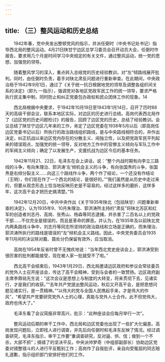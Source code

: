 ```yaml
---
---
---
```

title: （三）整风运动和历史总结
---




　　1942年春，党中央发出整顿党风的指示，并派任弼时（中央书记处书记）指导西北局的整风运动。4月21日陕甘宁边区总学习委员会召开动员大会，任弼时作报告，要求用几个月是时间学习中央规定的有关文件，通过整风运动，统一党的思想，加强党的领导。

　　随着整风学习的深入，重点转入总结党的历史经验教训，对“左”倾路线展开批判。同时，由任弼时负责，着手对陕北肃反问题进行重新审查。在此期间，中央政治局于1942年9月1日，通过了《关于统一抗日根据地党的领导及调整各组织间关系的决定》（即九·一指示），强调党对各地区党政军民工作的统一领导，要求严格执行民主集中制，同时防止和纠正党委包办政权和民众团体工作的现象。14

　　西北局根据中央要求，于1942年10月19日至1943年1月14日，召开了历时88天的高级干部会议，联系本地区实际，对边区的历史进行总结。高岗代表西北局作了《边区党的历史问题检讨》的报告，回顾了边区党的历史，总结了经验教训。会议总结了陕甘宁边区几年来的工作，肯定了边区党委在1938年5月以后（即高岗任边区党委书记以后）所执行的政治路线组织路线，是与中央路线相符合的，并作出决定，纠正抗战以来边区党内存在的分散主义、闹独立性，以及把党政军民平列起来的错误观点，加强党的统一领导，反对地方工作中的官僚主义倾向与军队工作中的军阀主义倾向；确定了以发展生产，支援抗战为边区今后的基本任务。

　　1942年11月21、22日，毛泽东在会上讲话，说：“整个内战时期有向李立三路线的斗争，有向朱理治、郭洪涛‘左’倾机会主义的斗争，有向张国焘的斗争，张国焘是右倾分裂主义……向这三个路线作斗争，两个作了结论，一个还没有作结论（王明），你们现在作了一个西北的结论，是很好的。”“我们虽然是从历史中走过来的，但要从观念形态上恰当地反映历史是不容易的。经过这样多的磨折，这样多年，这次高干会才把历史搞清楚。”15

　　1942年12月20日，中共中央作出《关于1935年陕北（包括陕甘）问题重新审查的决定》，认为1935年9、10月朱理治、郭洪涛所主持的“肃反”将陕北苏区和红军的创造者刘志丹、高岗、张秀山、杨森等同志逮捕，并杀害了二百名以上的党政干部……不仅完全是错误的，而且是革命的罪恶。并认为，在1935年及以前陕北党内两条路线斗争中，刘志丹等同志所坚持的政治路线和立场是正确的，而朱理治、郭洪涛所执行的路线是错误的“左”倾机会主义路线。因此，中央党务委员会1935年11月间的决议除对戴、聂处分仍保留有效外，应当取消。

　　高岗在1954年反省时曾不无愧疚地说：“当年西北党史座谈会上，郭洪涛受到很厉害的批判都能接受，现在被人家一批就受不了啦。”

　　西北高干会结束后，1943年1月29日，西北局邀请边区政府和参议会常驻委员的党外人士召开座谈会，传达了高干会精神，受到与会者的一致赞扬。边区政府副主席李鼎铭先生说：“这次会议是思想上与制度的大转变，将来贯彻下去，见诸实行，才是我们的收获。”“去年共产党提出整风运动，秋后又开高干会，是把思想问题见诸实行，是一贯精神。”“以伟大的党与全国人民携起手来，才是伟大的作风”，“希望共产党要研究党外人士的心理，真能与党外人士合作。此不但党伟大，政府也伟大了。”

　　毛泽东看了会议简报非常高兴，批示：“此种座谈会应每月举行一次”。

　　整风运动后期的审干工作中，西北局和边区党委也出现了一些扩大化偏差。高岗发现问题后，立即找人进行调查，并先后向任弼时和毛泽东反映了情况。经过调查研究，毛泽东指示，审干工作要“重调查研究，反对逼、供、信；做到一个不杀，大部不抓”；搞错了的坚决平反。中央派帅梦奇（中组部副部长）协助边区党委对错整错斗的人进行平反甄别工作；高岗作了自我批评，亲自向受冤屈的同志赔礼道歉，指示组织部门安排好他们的工作。